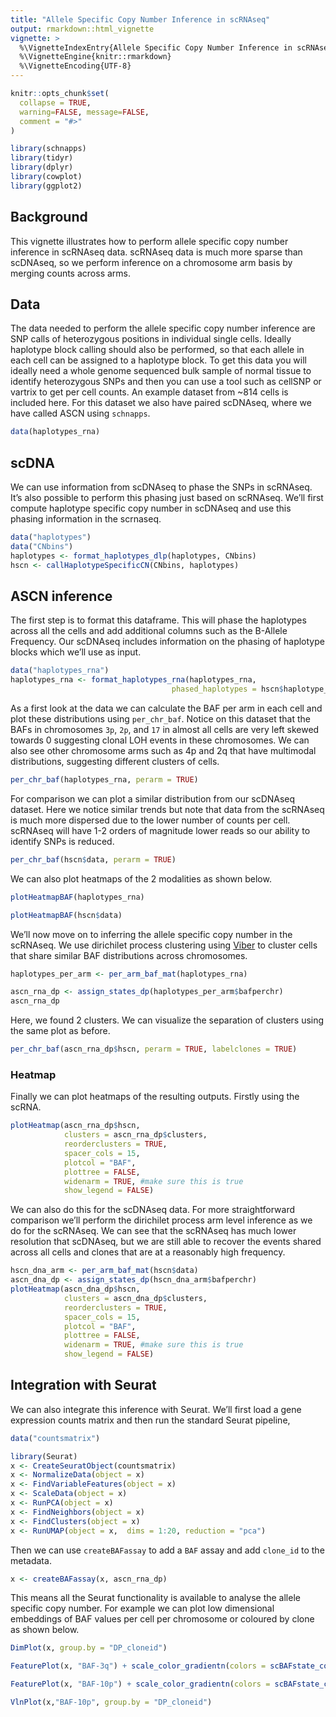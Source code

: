 ```yaml
---
title: "Allele Specific Copy Number Inference in scRNAseq"
output: rmarkdown::html_vignette
vignette: >
  %\VignetteIndexEntry{Allele Specific Copy Number Inference in scRNAseq}
  %\VignetteEngine{knitr::rmarkdown}
  %\VignetteEncoding{UTF-8}
---
```


```r
knitr::opts_chunk$set(
  collapse = TRUE,
  warning=FALSE, message=FALSE, 
  comment = "#>"
)
```

```r
library(schnapps)
library(tidyr)
library(dplyr)
library(cowplot)
library(ggplot2)
```

## Background
This vignette illustrates how to perform allele specific copy number inference in scRNAseq data. scRNAseq data is much more sparse than scDNAseq, so we perform inference on a chromosome arm basis by merging counts across arms.

## Data
The data needed to perform the allele specific copy number inference are SNP calls of heterozygous positions in individual single cells. Ideally haplotype block calling should also be performed, so that each allele in each cell can be assigned to a haplotype block. To get this data you will ideally need a whole genome sequenced bulk sample of normal tissue to identify heterozygous SNPs and then you can use a tool such as cellSNP or vartrix to get per cell counts. An example dataset from ~814 cells is included here. For this dataset we also have paired scDNAseq, where we have called ASCN using `schnapps`.


```r
data(haplotypes_rna)
```

## scDNA

We can use information from scDNAseq to phase the SNPs in scRNAseq. It's also possible to perform this phasing just based on scRNAseq. We'll first compute haplotype specific copy number in scDNAseq and use this phasing information in the scrnaseq.

```r
data("haplotypes")
data("CNbins")
haplotypes <- format_haplotypes_dlp(haplotypes, CNbins)
hscn <- callHaplotypeSpecificCN(CNbins, haplotypes)

```

## ASCN inference 
The first step is to format this dataframe. This will phase the haplotypes across all the cells and add additional columns such as the B-Allele Frequency. Our scDNAseq includes information on the phasing of haplotype blocks which we'll use as input.
```r
data("haplotypes_rna")
haplotypes_rna <- format_haplotypes_rna(haplotypes_rna, 
                                    phased_haplotypes = hscn$haplotype_phasing)
```

As a first look at the data we can calculate the BAF per arm in each cell and plot these distributions using `per_chr_baf`. Notice on this dataset that the BAFs in chromosomes `3p`, `2p`, and `17` in almost all cells are very left skewed towards 0 suggesting clonal LOH events in these chromosomes. We can also see other chromosome arms such as 4p and 2q that have multimodal distributions, suggesting different clusters of cells.
```r
per_chr_baf(haplotypes_rna, perarm = TRUE)
```

For comparison we can plot a similar distribution from our scDNAseq dataset. Here we notice similar trends but note that data from the scRNAseq is much more dispersed due to the lower number of counts per cell. scRNAseq will have 1-2 orders of magnitude lower reads so our ability to identify SNPs is reduced.

```r
per_chr_baf(hscn$data, perarm = TRUE)
```

We can also plot heatmaps of the 2 modalities as shown below.

```r
plotHeatmapBAF(haplotypes_rna)
```

```r
plotHeatmapBAF(hscn$data)
```

We'll now move on to inferring the allele specific copy number in the scRNAseq. We use dirichilet process clustering using [Viber](https://github.com/caravagn/VIBER) to cluster cells that share similar BAF distributions across chromosomes.

```r
haplotypes_per_arm <- per_arm_baf_mat(haplotypes_rna)

ascn_rna_dp <- assign_states_dp(haplotypes_per_arm$bafperchr)
ascn_rna_dp
```

Here, we found 2 clusters. We can visualize the separation of clusters using the same plot as before.

```r
per_chr_baf(ascn_rna_dp$hscn, perarm = TRUE, labelclones = TRUE)
```

### Heatmap

Finally we can plot heatmaps of the resulting outputs.
Firstly using the scRNA.
```r
plotHeatmap(ascn_rna_dp$hscn, 
            clusters = ascn_rna_dp$clusters,
            reorderclusters = TRUE,
            spacer_cols = 15, 
            plotcol = "BAF", 
            plottree = FALSE,
            widenarm = TRUE, #make sure this is true
            show_legend = FALSE)
```


We can also do this for the scDNAseq data. For more straightforward comparison we'll perform the dirichilet process arm level inference as we do for the scRNAseq. We can see that the scRNAseq has much lower resolution that scDNAseq, but we are still able to recover the events shared across all cells and clones that are at a reasonably high frequency.

```r
hscn_dna_arm <- per_arm_baf_mat(hscn$data)
ascn_dna_dp <- assign_states_dp(hscn_dna_arm$bafperchr)
plotHeatmap(ascn_dna_dp$hscn,
            clusters = ascn_dna_dp$clusters,
            reorderclusters = TRUE,
            spacer_cols = 15, 
            plotcol = "BAF", 
            plottree = FALSE,
            widenarm = TRUE, #make sure this is true
            show_legend = FALSE)
```

## Integration with Seurat

We can also integrate this inference with Seurat. We'll first load a gene expression counts matrix and then run the standard Seurat pipeline,

```r
data("countsmatrix")

library(Seurat)
x <- CreateSeuratObject(countsmatrix)
x <- NormalizeData(object = x)
x <- FindVariableFeatures(object = x)
x <- ScaleData(object = x)
x <- RunPCA(object = x)
x <- FindNeighbors(object = x)
x <- FindClusters(object = x)
x <- RunUMAP(object = x,  dims = 1:20, reduction = "pca")

```
Then we can use `createBAFassay` to add a `BAF` assay and add `clone_id` to the metadata.

```r
x <- createBAFassay(x, ascn_rna_dp)
```

This means all the Seurat functionality is available to analyse the allele specific copy number. For example we can plot low dimensional embeddings of BAF values per cell per chromosome or coloured by clone as shown below.

```r
DimPlot(x, group.by = "DP_cloneid")
```
```r
FeaturePlot(x, "BAF-3q") + scale_color_gradientn(colors = scBAFstate_cols())
```

```r
FeaturePlot(x, "BAF-10p") + scale_color_gradientn(colors = scBAFstate_cols())
```

```r
VlnPlot(x,"BAF-10p", group.by = "DP_cloneid")

```
